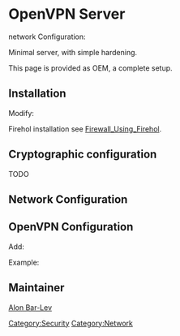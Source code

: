 = OpenVPN Server =

{{Package|net-misc/openvpn}} network Configuration:
{{Codeline|<pre>
  Internet <---> Router <---> (eth0, 192.168.253.253/24)Gateway(eth1, 10.10.50.253/21) <---> Internet Network (10.10.48.0/21)
</pre>}}

Minimal server, with simple hardening.

This page is provided as OEM, a complete setup.

== Installation ==

{{Kernel|Add tap|<pre>
  Device Drivers  ---> 
    [*] Network device support  --->
      <M>   Universal TUN/TAP device driver support
</pre>}}

{{File|/etc/make.conf|<pre>
CFLAGS="-O2 -pipe -mtune=native -fomit-frame-pointer -pipe"
CXXFLAGS="${CFLAGS}"
MAKEOPTS="-j4"
CHOST="x86_64-pc-linux-gnu"
PORTDIR="/var/gentoo/portage"
DISTDIR="/var/gentoo/distfiles"
PKGDIR="/var/gentoo/packages"
PORTAGE_GPG_DIR="/etc/portage/gnupg"
FEATURES="webrsync-gpg parallel-fetch userfetch userpriv usersandbox"
ACCEPT_LICENSE="-* @FSF-APPROVED @FSF-APPROVED-OTHER freedist"

USE="${USE} mmx sse sse2 sse3 caps fam"
USE="${USE} logrotate"
USE="${USE} -gnome -qt3 -X"
USE="${USE} -ruby -perl -fortran -python -lua -java"
USE="${USE} -berkdb -gdbm -hal"
</pre>}}

{{Note|Refer to [[Secured_Portage_Sync]] for sync setup}}

{{File|/etc/portage/package.license/base.conf|<pre>
sys-devel/flex FLEX
app-arch/bzip2 BZIP2
sys-libs/cracklib CRACKLIB
sys-process/lsof lsof
dev-perl/Crypt-PasswdMD5 BEER-WARE
sys-apps/debianutils SMAIL
sys-apps/tcp-wrappers tcp_wrappers_license
sys-apps/man-pages-posix man-pages-posix
</pre>}}

{{File|/etc/portage/package.use/openvpn.conf|<pre>
net-misc/openvpn iproute2
</pre>}}

Modify:
{{File|/etc/rc.conf|<pre>
rc_hotplug="*"
</pre>}}

{{File|/var/lib/portage/world|<pre>
app-admin/logrotate
app-admin/syslog-ng
app-arch/tarsync
app-crypt/gnupg
app-editors/vim
app-portage/gentoolkit
net-dns/openresolv
net-misc/dhcpcd
net-misc/ntp
sys-apps/ifplugd
sys-kernel/genkernel
sys-kernel/gentoo-sources
sys-process/vixie-cron
</pre>}}

{{Root|emerge net-misc/openvpn}}

Firehol installation see [[Firewall_Using_Firehol]].

== Cryptographic configuration ==

TODO

== Network Configuration ==

{{File|/etc/firehol/firehol.conf|<pre>
version 5

interface eth0 internal
        policy  reject
        protection              strong  10/sec  10
        server  ident           reject  with tcp-reset

        server  all             drop    dst     "10.10.50.255"
        server  all             drop    dst     "255.255.255.255"
        client  all             drop    dst     "228.67.43.91"  #rtsp something
        server  all             drop    dst     "228.67.43.91"  #rtsp something
        client  all             drop    dst     "224.0.0.1"     #igmp something
        server  all             drop    dst     "224.0.0.1"     #igmp something

        server  netbios_dgm     drop
        server  netbios_ns      drop
        server  time            drop

        server  ssh             accept
        server  snmp            accept
        client  ssh             accept
        client  dns             accept
        client  ntp             accept
        client  http            accept
        client  https           accept

interface eth1 external
        policy  reject
        protection              strong  10/sec  10
        server  ident           reject  with tcp-reset

        server  netbios_dgm     drop
        server  netbios_ns      drop
        server  time            drop

        server  https           accept
        client  http            accept
        client  https           accept
        client  smtp            accept

interface vpn0 vpn
        policy  reject
        protection              strong  10/sec  10
        server  ident           reject  with tcp-reset

        server  ssh             accept

router vpn_nat inface eth0 outface vpn0
        route   ident           reject with tcp-reset
        server  ident           reject with tcp-reset
        masquerade              reverse

        client  all             accept
</pre>}}

{{File|/etc/conf.d/net|<pre>
dns_domain="mydomain.com"
dns_search="mydomain.com"

rc_need_eth0="firewall"
config_eth0="10.10.50.253/21"
dns_servers_eth0="10.10.50.2 10.10.50.39"

rc_need_eth1="firewall"
config_eth1="192.168.253.253/24"
routes_eth1="default via 192.168.253.254"

rc_need_vpn0="firewall"
rc_provide_vpn0="!net"
tuntap_vpn0="tun"
config_vpn0="null"
txqueuelen_vpn0="100"
metric_vpn0="1"
</pre>}}

{{Root|ln -s net.lo /etc/init.d/net.vpn0}}

== OpenVPN Configuration ==

{{Root|ln -s openvpn /etc/init.d/openvpn.vpn0}}

{{File|/etc/conf.d/openvpn.vpn0|<pre>
rc_need="net.vpn0 net.eth1"
</pre>}}

Add:
{{File|/etc/openvpn/vpn0.conf|<pre>
dev vpn0
dev-type tun
user nobody
group nobody
persist-key
persist-tun
</pre>}}

Example:
{{File|/etc/openvpn/vpn0.conf|<pre>
dev vpn0
dev-type tun
proto tcp-server
tls-cipher DHE-RSA-AES256-SHA
cipher AES-256-CBC
server 192.168.252.0 255.255.255.0
local 192.168.253.253
lport 443
comp-lzo

user nobody
group nobody
persist-key
persist-tun
chroot /var/openvpn

keepalive 60 120

ca ca.crt
cert server.crt
key server.key
dh dh4096.pem

crl-verify /crl.pem # after chroot

push "route 10.10.48.0 255.255.248.0"
push "dhcp-option DOMAIN mydomain.com"
push "dhcp-option DNS 10.10.50.2"
push "dhcp-option DNS 10.10.50.39"
</pre>}}

{{Note|As OpenVPN runs under nobody, it cannot clear the vpn0 interface when it goes down, /etc/init.d/net.vpn0 restart is required}}

== Maintainer ==

[[User:Alonbl|Alon Bar-Lev]]

{{AuthorList|{{Author|Alon Bar-Lev|2011-11-16|type=original}}}}

[[Category:Security]]
[[Category:Network]]